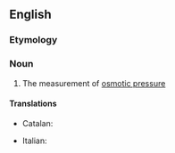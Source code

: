==English==

===Etymology===
{{confix|en|osmo|metry}}

===Noun===
{{en-noun|-}}

# {{lb|en|physics|chemistry}} The measurement of [[osmotic pressure]]

====Translations====
{{trans-top|measurement of osmotic pressure}}
* Catalan: {{t|ca|osmometria|f}}
{{trans-mid}}
* Italian: {{t+|it|osmometria|f}}
{{trans-bottom}}
